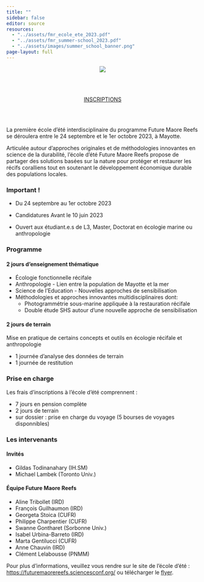 ```yaml
---
title: ""
sidebar: false
editor: source
resources:
  - "../assets/fmr_ecole_ete_2023.pdf"
  - "../assets/fmr_summer-school_2023.pdf"
  - "../assets/images/summer_school_banner.png"
page-layout: full
---
```


<center>![](../assets/images/summer_school_banner.png)</center>

<br/><br/>

<center>[INSCRIPTIONS](https://framaforms.org/ecole-dete-future-maore-reefs-1678101863)</center>

<br/><br/>

La première école d'été interdisciplinaire du programme Future Maore Reefs se déroulera entre le 24 septembre et le 1er octobre 2023, à Mayotte.

Articulée autour d'approches originales et de méthodologies innovantes en science de la durabilité, l'école d'été Future Maore Reefs propose de partager des solutions basées sur la nature pour protéger et restaurer les récifs coralliens tout en soutenant le développement économique durable des populations locales.


::: {.callout-note}

### Important !

- Du 24 septembre au 1er octobre 2023

- Candidatures Avant le 10 juin 2023

- Ouvert aux étudiant.e.s de L3, Master, Doctorat en écologie marine ou anthropologie

:::

### Programme

#### 2 jours d'enseignement thématique

- Écologie fonctionnelle récifale
- Anthropologie - Lien entre la population de Mayotte et la mer
- Science de l'Education - Nouvelles approches de sensibilisation
- Méthodologies et approches innovantes multidisciplinaires dont:
  - Photogrammétrie sous-marine appliquée à la restauration récifale
  - Double étude SHS autour d'une nouvelle approche de sensibilisation

#### 2 jours de terrain

Mise en pratique de certains concepts et outils en écologie récifale et anthropologie

- 1 journée d'analyse des données de terrain
- 1 journée de restitution


### Prise en charge

Les frais d'inscriptions à l'école d'été comprennent :

- 7 jours en pension complète
- 2 jours de terrain
- sur dossier : prise en charge du voyage (5 bourses de voyages disponnibles)

### Les intervenants

#### Invités 

- Gildas Todinanahary (IH.SM)
- Michael Lambek (Toronto Univ.)

#### Équipe Future Maore Reefs

- Aline Tribollet (IRD)
- François Guilhaumon (IRD)
- Georgeta Stoica (CUFR)
- Philippe Charpentier (CUFR)
- Swanne Gontharet (Sorbonne Univ.)
- Isabel Urbina-Barreto (IRD)
- Marta Gentilucci (CUFR)
- Anne Chauvin (IRD)
- Clément Lelabousse (PNMM)


Pour plus d'informations, veuillez vous rendre sur le site de l'école d'été : [https://futuremaorereefs.sciencesconf.org/](https://futuremaorereefs.sciencesconf.org/) ou télécharger le [flyer](../assets/fmr_ecole_ete_2023.pdf).
